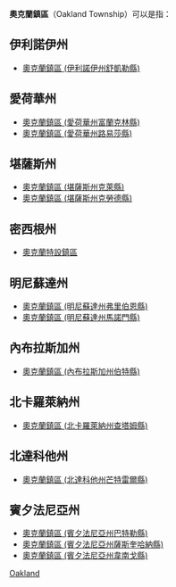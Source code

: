 '''奧克蘭鎮區'''（Oakland Township）可以是指：
{{TOC right}}

==伊利諾伊州==
* [[奧克蘭鎮區_(伊利諾伊州舒凱勒縣)|奧克蘭鎮區 (伊利諾伊州舒凱勒縣)]]

==愛荷華州==
* [[奧克蘭鎮區_(愛荷華州富蘭克林縣)|奧克蘭鎮區 (愛荷華州富蘭克林縣)]]
* [[奧克蘭鎮區_(愛荷華州路易莎縣)|奧克蘭鎮區 (愛荷華州路易莎縣)]]

==堪薩斯州==
* [[奧克蘭鎮區_(堪薩斯州克萊縣)|奧克蘭鎮區 (堪薩斯州克萊縣)]]
* [[奧克蘭鎮區_(堪薩斯州克勞德縣)|奧克蘭鎮區 (堪薩斯州克勞德縣)]]

==密西根州==
* [[奧克蘭特設鎮區|奧克蘭特設鎮區]]

==明尼蘇達州==
* [[奧克蘭鎮區_(明尼蘇達州弗里伯恩縣)|奧克蘭鎮區 (明尼蘇達州弗里伯恩縣)]]
* [[奧克蘭鎮區_(明尼蘇達州馬諾門縣)|奧克蘭鎮區 (明尼蘇達州馬諾門縣)]]

==內布拉斯加州==
* [[奧克蘭鎮區_(內布拉斯加州伯特縣)|奧克蘭鎮區 (內布拉斯加州伯特縣)]]

==北卡羅萊納州==
* [[奧克蘭鎮區_(北卡羅萊納州查塔姆縣)|奧克蘭鎮區 (北卡羅萊納州查塔姆縣)]]

==北達科他州==
* [[奧克蘭鎮區_(北達科他州芒特雷爾縣)|奧克蘭鎮區 (北達科他州芒特雷爾縣)]]

==賓夕法尼亞州==
* [[奧克蘭鎮區_(賓夕法尼亞州巴特勒縣)|奧克蘭鎮區 (賓夕法尼亞州巴特勒縣)]]
* [[奧克蘭鎮區_(賓夕法尼亞州薩斯奎哈納縣)|奧克蘭鎮區 (賓夕法尼亞州薩斯奎哈納縣)]]
* [[奧克蘭鎮區_(賓夕法尼亞州韋南戈縣)|奧克蘭鎮區 (賓夕法尼亞州韋南戈縣)]]

{{Geodis|Oakland|cat=五字行政区译名消歧义}}
[[Category:鎮區名稱消歧義|Oakland]]